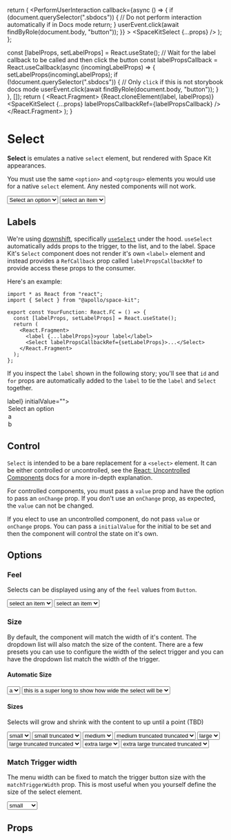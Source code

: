 
<Meta title="Form/Select" component={SpaceKitSelect} />

  return (
    <PerformUserInteraction
      callback={async () => {
        if (document.querySelector(".sbdocs")) {
          // Do not perform interaction automatically if in Docs mode
          return;
        }
        userEvent.click(await findByRole(document.body, "button"));
      }}
    >
      <SpaceKitSelect {...props} />
    </PerformUserInteraction>
  );
};

  const [labelProps, setLabelProps] = React.useState();
  // Wait for the label callback to be called and then click the button
  const labelPropsCallback = React.useCallback(async (incomingLabelProps) => {
    setLabelProps(incomingLabelProps);
    if (!document.querySelector(".sbdocs")) {
      // Only `click` if this is not storybook docs mode
      userEvent.click(await findByRole(document.body, "button"));
    }
  }, []);
  return (
    <React.Fragment>
      {React.cloneElement(label, labelProps)}
      <SpaceKitSelect {...props} labelPropsCallbackRef={labelPropsCallback} />
    </React.Fragment>
  );
}

# Select

**Select** is emulates a native `select` element, but rendered with Space Kit appearances.

You must use the same `<option>` and `<optgroup>` elements you would use for a native `select` element. Any nested components will not work.

<Canvas>
  <Story name="basic options">
    <Select aria-labelledby="basic-options-label" initialValue="">
      <option value="">Select an option</option>
      <option value="value a">a</option>
      <option value="value b">b</option>
    </Select>
  </Story>
  <Story name="basic optgroup">
    <Select>
      <option value="">select an item</option>
      <optgroup label="Group of options">
        <option value="value a">a</option>
        <option value="value b">b</option>
      </optgroup>
      <optgroup label="Second of options">
        <option value="value c">c</option>
        <option value="value d">d</option>
      </optgroup>
    </Select>
  </Story>
  <Story name="disabled">
    <Select disabled>
      <option value="">select an item</option>
      <option value="value a">a</option>
      <option value="value b">b</option>
    </Select>
  </Story>
</Canvas>

## Labels

We're using [downshift](https://www.downshift-js.com/), specifically [`useSelect`](https://www.downshift-js.com/use-select) under the hood. `useSelect` automatically adds props to the trigger, to the list, and to the label. Space Kit's `Select` component does not render it's own `<label>` element and instead provides a `RefCallback` prop called `labelPropsCallbackRef` to provide access these props to the consumer.

Here's an example:

```tsx
import * as React from "react";
import { Select } from "@apollo/space-kit";

export const YourFunction: React.FC = () => {
  const [labelProps, setLabelProps] = React.useState();
  return (
    <React.Fragment>
      <label {...labelProps}>your label</label>
      <Select labelPropsCallbackRef={setLabelProps}>...</Select>
    </React.Fragment>
  );
};
```

If you inspect the `label` shown in the following story; you'll see that `id` and `for` props are automatically added to the `label` to tie the `label` and `Select` together.

<Canvas>
  <Story name="basic options with label">
    <SelectWithLabel label={<label>label</label>} initialValue="">
      <option value="">Select an option</option>
      <option value="value a">a</option>
      <option value="value b">b</option>
    </SelectWithLabel>
  </Story>
</Canvas>

## Control

`Select` is intended to be a bare replacement for a `<select>` element. It can be either controlled or uncontrolled, see the [React: Uncontrolled Components](https://reactjs.org/docs/uncontrolled-components.html) docs for a more in-depth explanation.

For controlled components, you must pass a `value` prop and have the option to pass an `onChange` prop. If you don't use an `onChange` prop, as expected, the `value` can not be changed.

If you elect to use an uncontrolled component, do not pass `value` or `onChange` props. You can pass a `initialValue` for the initial to be set and then the component will control the state on it's own.

## Options

### Feel

Selects can be displayed using any of the `feel` values from `Button`.

<Canvas>
  <Story name="feel raised">
    <Select feel="raised" initialValue="">
      <option value="">select an item</option>
      <option>a</option>
      <optgroup label="header 1">
        <option>b</option>
      </optgroup>
    </Select>
  </Story>
  <Story name="feel flat">
    <Select feel="flat" initialValue="">
      <option value="">select an item</option>
      <option>a</option>
      <optgroup label="header 1">
        <option>b</option>
      </optgroup>
    </Select>
  </Story>
</Canvas>

### Size

By default, the component will match the width of it's content. The dropdown list will also match the size of the content. There are a few presets you can use to configure the width of the select trigger and you can have the dropdown list match the width of the trigger.

#### Automatic Size

<Canvas>
  <Story name="Automatic Size, Narrow">
    <Select initialValue="a">
      <option>a</option>
    </Select>
  </Story>
  <Story name="Automatic Size, Wide">
    <Select initialValue="this is a super long to show how wide the select will be">
      <option>this is a super long to show how wide the select will be</option>
    </Select>
  </Story>
</Canvas>

#### Sizes

Selects will grow and shrink with the content to up until a point (TBD)

<Canvas>
  <Story name="Small, Not Truncated">
    <Select size="small" initialValue="small">
      <option>small</option>
    </Select>
  </Story>
  <Story name="Small, Truncated">
    <Select size="small" initialValue="small truncated">
      <option>small truncated</option>
    </Select>
  </Story>
  <Story name="Medium, Not Truncated">
    <Select size="medium" initialValue="medium">
      <option>medium</option>
    </Select>
  </Story>
  <Story name="Medium, Truncated">
    <Select size="medium" initialValue="medium truncated truncated">
      <option>medium truncated truncated</option>
    </Select>
  </Story>
  <Story name="Large, Not Truncated">
    <Select size="large" initialValue="large">
      <option>large</option>
    </Select>
  </Story>
  <Story name="Large, Truncated">
    <Select size="large" initialValue="large truncated truncated">
      <option>large truncated truncated</option>
    </Select>
  </Story>
  <Story name="Extra Large, Not Truncated">
    <Select size="extra large" initialValue="extra large">
      <option>extra large</option>
    </Select>
  </Story>
  <Story name="Extra Large, Truncated">
    <Select size="extra large" initialValue="extra large truncated truncated">
      <option>extra large truncated truncated</option>
    </Select>
  </Story>
</Canvas>

### Match Trigger width

The menu width can be fixed to match the trigger button size with the `matchTriggerWidth` prop. This is most useful when you yourself define the size of the select element.

<Canvas>
  <Story name="Match Trigger Prop">
    <Select initialValue="small" matchTriggerWidth style={{ width: 150 }}>
      <option>small</option>
      <option>medium</option>
      <option>large</option>
    </Select>
  </Story>
</Canvas>

## Props

<ArgsTable of={SpaceKitSelect} />
